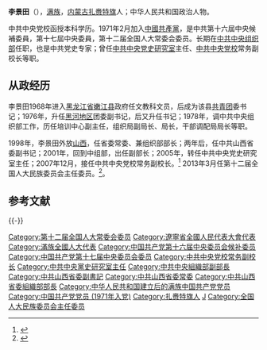 {{Infobox_officeholder
| name = 李景田
| image name = Li Jingtian World Economic Forum 2013.jpg
| width = 150px
| now = 中共中央党校常务副校长
| period =2007年12月－2013年9月
| Sex = 男 
| party = {{CPC}}
| Native place =[[内蒙古|内蒙古]][[扎赉特旗|扎赉特旗]]
| date of birth = {{birth year and age|1948|1}}
| date of death = 
| place of birth ={{CHN-1928}}[[內蒙古自治政府|內蒙古自治政府]][[扎赉特旗|扎赉特旗]]
| place of death = 
| educate =
| past = 
}}
'''李景田'''（{{bd|1948年|1月27日|catIdx=Li,李}}），[[满族|满族]]，[[内蒙古|内蒙古]][[扎赉特旗|扎赉特旗]]人；中华人民共和国政治人物。

中共中央党校函授本科学历。1971年2月加入[[中國共產黨|中國共產黨]]，是中共第十六屆中央候補委員，第十七屆中央委員，第十二届全国人大常委会委员。长期在[[中共中央组织部|中共中央组织部]]任职，也是中共党史专家；曾任[[中共中央党史研究室|中共中央党史研究室]]主任、[[中共中央党校|中共中央党校]]常务副校长等职。

== 从政经历 ==
李景田1968年进入[[黑龙江省|黑龙江省]][[嫩江县|嫩江县]]政府任文教科文员，后成为该县[[中国共青团|共青团]]委书记；1976年，升任[[黑河市|黑河地区]]团委副书记，后又升任书记；1978年，调中共中央组织部工作，历任培训中心副主任，组织局副局长、局长，干部调配局局长等职。

1998年，李景田外放[[山西|山西]]，任省委常委、兼组织部部长；两年后，任中共山西省委副书记；2001年，回到中组部，出任副部长；2005年，转任中共中央党史研究室主任；2007年12月，接任中共中央党校常务副校长。<ref>{{Cite web |url=http://cpc.people.com.cn/gbzl/html/121000786.html |title=李景田简历 |access-date=2013-05-19 |archive-date=2016-03-04 |archive-url=https://web.archive.org/web/20160304064547/http://cpc.people.com.cn/gbzl/html/121000786.html |dead-url=no }}</ref> 2013年3月任第十二届全国人大民族委员会主任委员。<ref>{{Cite web |url=http://renshi.people.com.cn/n/2013/0929/c139617-23078135.html |title=何毅亭任中央党校常务副校长 |access-date=2014-06-14 |archive-date=2020-11-09 |archive-url=https://web.archive.org/web/20201109221036/http://renshi.people.com.cn/n/2013/0929/c139617-23078135.html |dead-url=no }}</ref>。

== 参考文献 ==
{{Reflist}}

{{-}}
{{start box}}
{{s-ppo|cpc}}
{{s-before|[[苏荣|苏荣]]}}
{{s-title|[[中共中央党校|中共中央党校]]常务副校长|2007年12月－2013年9月}}
{{s-after|[[何毅亭|何毅亭]]}}
{{s-before|[[孙英|孙英]]}}
{{s-title|[[中共中央党史研究室|中共中央党史研究室]]主任|2005年8月－2008年9月}}
{{s-after|[[欧阳淞|欧阳淞]]}}
{{s-before|[[支樹平|支樹平]]}}
{{s-title|[[中国共产党山西省委员会|中国共产党山西省委员会]]组织部部长|1998年10月－2001年5月}}
{{s-after|[[薛延忠|薛延忠]]}}
{{end box}}

{{DEFAULTSORT:Li李}}
[[Category:第十二届全国人大常委会委员|Category:第十二届全国人大常委会委员]]
[[Category:遼寧省全國人民代表大會代表|Category:遼寧省全國人民代表大會代表]]
[[Category:滿族全國人大代表|Category:滿族全國人大代表]]
[[Category:中国共产党第十六届中央委员会候补委员|Category:中国共产党第十六届中央委员会候补委员]]
[[Category:中国共产党第十七届中央委员会委员|Category:中国共产党第十七届中央委员会委员]]
[[Category:中共中央党校常务副校长|Category:中共中央党校常务副校长]]
[[Category:中共中央黨史研究室主任|Category:中共中央黨史研究室主任]]
[[Category:中共中央組織部副部長|Category:中共中央組織部副部長]]
[[Category:中共山西省委副書記|Category:中共山西省委副書記]]
[[Category:中共山西省委常委|Category:中共山西省委常委]]
[[Category:中共山西省委組織部部長|Category:中共山西省委組織部部長]]
[[Category:中华人民共和国建立后的满族中国共产党党员|Category:中华人民共和国建立后的满族中国共产党党员]]
[[Category:中国共产党党员_(1971年入党)|Category:中国共产党党员 (1971年入党)]]
[[Category:扎赉特旗人|Category:扎赉特旗人]]
[[Category:李姓|J]]
[[Category:全国人大民族委员会主任委员|Category:全国人大民族委员会主任委员]]